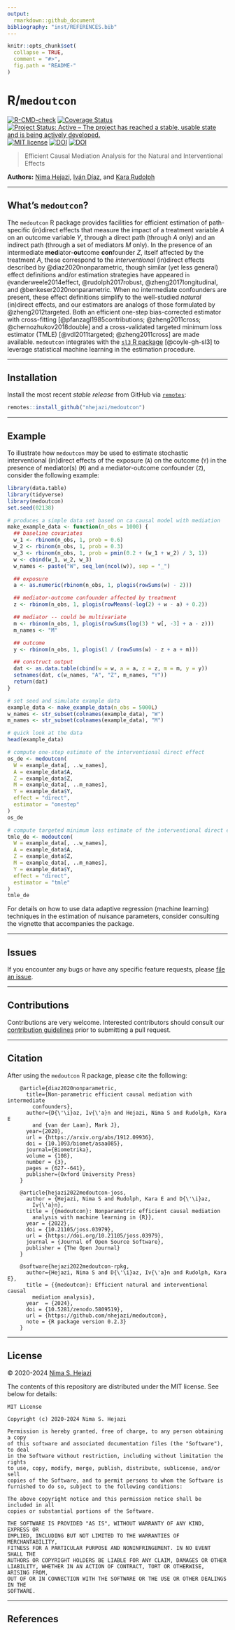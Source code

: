 ```yaml
---
output:
  rmarkdown::github_document
bibliography: "inst/REFERENCES.bib"
---
```


<!-- README.md is generated from README.Rmd. Please edit that file -->

```r
knitr::opts_chunk$set(
  collapse = TRUE,
  comment = "#>",
  fig.path = "README-"
)
```

# R/`medoutcon`

<!-- badges: start -->
[![R-CMD-check](https://github.com/nhejazi/medoutcon/actions/workflows/R-CMD-check.yml/badge.svg)](https://github.com/nhejazi/medoutcon/actions/workflows/R-CMD-check.yml)
[![Coverage Status](https://img.shields.io/codecov/c/github/nhejazi/medoutcon/master.svg)](https://codecov.io/github/nhejazi/medoutcon?branch=master)
[![Project Status: Active – The project has reached a stable, usable state and is being actively developed.](https://www.repostatus.org/badges/latest/active.svg)](https://www.repostatus.org/#active)
[![MIT license](http://img.shields.io/badge/license-MIT-brightgreen.svg)](http://opensource.org/licenses/MIT)
[![DOI](https://zenodo.org/badge/DOI/10.5281/zenodo.5809519.svg)](https://doi.org/10.5281/zenodo.5809519)
[![DOI](https://joss.theoj.org/papers/10.21105/joss.03979/status.svg)](https://doi.org/10.21105/joss.03979)
<!-- badges: end -->

> Efficient Causal Mediation Analysis for the Natural and Interventional Effects

__Authors:__ [Nima Hejazi](https://nimahejazi.org), [Iván
Díaz](https://idiaz.xyz), and [Kara
Rudolph](https://kararudolph.github.io/)

---

## What's `medoutcon`?

The `medoutcon` R package provides facilities for efficient estimation of
path-specific (in)direct effects that measure the impact of a treatment variable
$A$ on an outcome variable $Y$, through a direct path (through $A$ only) and an
indirect path (through a set of mediators $M$ only). In the presence of an
intermediate <b>med</b>iator-<b>out</b>come <b>con</b>founder $Z$, itself
affected by the treatment $A$, these correspond to the _interventional_
(in)direct effects described by @diaz2020nonparametric, though similar (yet less
general) effect definitions and/or estimation strategies have appeared i`n
@`vanderweele2014effect, @rudolph2017robust, @zheng2017longitudinal, and
@benkeser2020nonparametric. When no intermediate confounders are present, these
effect definitions simplify to the well-studied _natural_ (in)direct effects,
and our estimators are analogs of those formulated by @zheng2012targeted.  Both
an efficient one-step bias-corrected estimator with cross-fitting
[@pfanzagl1985contributions; @zheng2011cross; @chernozhukov2018double] and a
cross-validated targeted minimum loss estimator (TMLE) [@vdl2011targeted;
@zheng2011cross] are made available. `medoutcon` integrates with the [`sl3` R
package](https://github.com/tlverse/sl3) [@coyle-gh-sl3] to leverage statistical
machine learning in the estimation procedure.

---

## Installation

Install the most recent _stable release_ from GitHub via
[`remotes`](https://CRAN.R-project.org/package=remotes):

```r
remotes::install_github("nhejazi/medoutcon")
```

---

## Example

To illustrate how `medoutcon` may be used to estimate stochastic interventional
(in)direct effects of the exposure (`A`) on the outcome (`Y`) in the presence of
mediator(s) (`M`) and a mediator-outcome confounder (`Z`), consider the
following example:

```r
library(data.table)
library(tidyverse)
library(medoutcon)
set.seed(02138)

# produces a simple data set based on ca causal model with mediation
make_example_data <- function(n_obs = 1000) {
  ## baseline covariates
  w_1 <- rbinom(n_obs, 1, prob = 0.6)
  w_2 <- rbinom(n_obs, 1, prob = 0.3)
  w_3 <- rbinom(n_obs, 1, prob = pmin(0.2 + (w_1 + w_2) / 3, 1))
  w <- cbind(w_1, w_2, w_3)
  w_names <- paste("W", seq_len(ncol(w)), sep = "_")

  ## exposure
  a <- as.numeric(rbinom(n_obs, 1, plogis(rowSums(w) - 2)))

  ## mediator-outcome confounder affected by treatment
  z <- rbinom(n_obs, 1, plogis(rowMeans(-log(2) + w - a) + 0.2))

  ## mediator -- could be multivariate
  m <- rbinom(n_obs, 1, plogis(rowSums(log(3) * w[, -3] + a - z)))
  m_names <- "M"

  ## outcome
  y <- rbinom(n_obs, 1, plogis(1 / (rowSums(w) - z + a + m)))

  ## construct output
  dat <- as.data.table(cbind(w = w, a = a, z = z, m = m, y = y))
  setnames(dat, c(w_names, "A", "Z", m_names, "Y"))
  return(dat)
}

# set seed and simulate example data
example_data <- make_example_data(n_obs = 5000L)
w_names <- str_subset(colnames(example_data), "W")
m_names <- str_subset(colnames(example_data), "M")

# quick look at the data
head(example_data)

# compute one-step estimate of the interventional direct effect
os_de <- medoutcon(
  W = example_data[, ..w_names],
  A = example_data$A,
  Z = example_data$Z,
  M = example_data[, ..m_names],
  Y = example_data$Y,
  effect = "direct",
  estimator = "onestep"
)
os_de

# compute targeted minimum loss estimate of the interventional direct effect
tmle_de <- medoutcon(
  W = example_data[, ..w_names],
  A = example_data$A,
  Z = example_data$Z,
  M = example_data[, ..m_names],
  Y = example_data$Y,
  effect = "direct",
  estimator = "tmle"
)
tmle_de
```

For details on how to use data adaptive regression (machine learning) techniques
in the estimation of nuisance parameters, consider consulting the vignette that
accompanies the package.

---

## Issues

If you encounter any bugs or have any specific feature requests, please [file an
issue](https://github.com/nhejazi/medoutcon/issues).

---

## Contributions

Contributions are very welcome. Interested contributors should consult our
[contribution
guidelines](https://github.com/nhejazi/medoutcon/blob/master/CONTRIBUTING.md)
prior to submitting a pull request.

---

## Citation

After using the `medoutcon` R package, please cite the following:

        @article{diaz2020nonparametric,
          title={Non-parametric efficient causal mediation with intermediate
            confounders},
          author={D{\'\i}az, Iv{\'a}n and Hejazi, Nima S and Rudolph, Kara E
            and {van der Laan}, Mark J},
          year={2020},
          url = {https://arxiv.org/abs/1912.09936},
          doi = {10.1093/biomet/asaa085},
          journal={Biometrika},
          volume = {108},
          number = {3},
          pages = {627--641},
          publisher={Oxford University Press}
        }

        @article{hejazi2022medoutcon-joss,
          author = {Hejazi, Nima S and Rudolph, Kara E and D{\'\i}az,
            Iv{\'a}n},
          title = {{medoutcon}: Nonparametric efficient causal mediation
            analysis with machine learning in {R}},
          year = {2022},
          doi = {10.21105/joss.03979},
          url = {https://doi.org/10.21105/joss.03979},
          journal = {Journal of Open Source Software},
          publisher = {The Open Journal}
        }

        @software{hejazi2022medoutcon-rpkg,
          author={Hejazi, Nima S and D{\'\i}az, Iv{\'a}n and Rudolph, Kara E},
          title = {{medoutcon}: Efficient natural and interventional causal
            mediation analysis},
          year  = {2024},
          doi = {10.5281/zenodo.5809519},
          url = {https://github.com/nhejazi/medoutcon},
          note = {R package version 0.2.3}
        }

---

## License

&copy; 2020-2024 [Nima S. Hejazi](https://nimahejazi.org)

The contents of this repository are distributed under the MIT license. See below
for details:
```
MIT License

Copyright (c) 2020-2024 Nima S. Hejazi

Permission is hereby granted, free of charge, to any person obtaining a copy
of this software and associated documentation files (the "Software"), to deal
in the Software without restriction, including without limitation the rights
to use, copy, modify, merge, publish, distribute, sublicense, and/or sell
copies of the Software, and to permit persons to whom the Software is
furnished to do so, subject to the following conditions:

The above copyright notice and this permission notice shall be included in all
copies or substantial portions of the Software.

THE SOFTWARE IS PROVIDED "AS IS", WITHOUT WARRANTY OF ANY KIND, EXPRESS OR
IMPLIED, INCLUDING BUT NOT LIMITED TO THE WARRANTIES OF MERCHANTABILITY,
FITNESS FOR A PARTICULAR PURPOSE AND NONINFRINGEMENT. IN NO EVENT SHALL THE
AUTHORS OR COPYRIGHT HOLDERS BE LIABLE FOR ANY CLAIM, DAMAGES OR OTHER
LIABILITY, WHETHER IN AN ACTION OF CONTRACT, TORT OR OTHERWISE, ARISING FROM,
OUT OF OR IN CONNECTION WITH THE SOFTWARE OR THE USE OR OTHER DEALINGS IN THE
SOFTWARE.
```

---

## References

